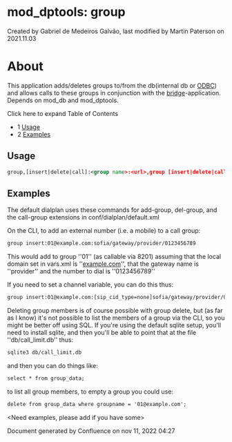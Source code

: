 
# mod_dptools: group 

 Created by  Gabriel de Medeiros Galvão, last modified by  Martin Paterson on 2021.11.03

# About

This application adds/deletes groups to/from the db(internal db or [ODBC](../../Databases/ODBC-DSN/Using-ODBC-in-the-core_6586653.mdx)) and allows calls to these groups in conjunction with the [bridge](./6586484.mdx#45-user)\-application. Depends on mod\_db and mod\_dptools.

Click here to expand Table of Contents

* 1 [Usage](#usage)
* 2 [Examples](#examples)

## Usage

```xml
group,[insert|delete|call]:<group name>:<url>,group [insert|delete|call]
```

## Examples

The default dialplan uses these commands for add-group, del-group, and the call-group extensions in conf/dialplan/default.xml

On the CLI, to add an external number (i.e. a mobile) to a call group:

```xml
group insert:01@example.com:sofia/gateway/provider/0123456789
```

This would add to group ''01'' (as callable via 8201) assuming that the local domain set in vars.xml is ''[example.com](http://example.com)'', that the gateway name is ''provider'' and the number to dial is ''0123456789''

If you need to set a channel variable, you can do this thus:

```xml
group insert:01@example.com:[sip_cid_type=none]sofia/gateway/provider/0123456789
```

Deleting group members is of course possible with group delete, but (as far as I know) it's not possible to list the members of a group via the CLI, so you might be better off using SQL. If you're using the default sqlite setup, you'll need to install sqlite, and then you'll be able to point that at the file ''db/call\_limit.db'' thus:

```xml
sqlite3 db/call_limit.db
```

and then you can do things like:

```xml
select * from group_data;
```

to list all group members, to empty a group you could use:

```xml
delete from group_data where groupname = '01@example.com';
```

&lt;Need examples, please add if you have some>

Document generated by Confluence on nov 11, 2022 04:27

